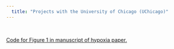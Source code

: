 ```yaml
---
  title: "Projects with the University of Chicago (UChicago)"
---
```


\

[Code for Figure 1 in manuscript of hypoxia paper.](Hypoxia_Paper_Figure-1.html)